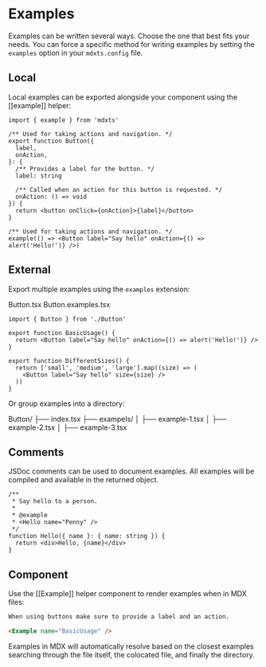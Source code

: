 # Examples

Examples can be written several ways. Choose the one that best fits your needs. You can force a specific method for writing examples by setting the `examples` option in your `mdxts.config` file.

## Local

Local examples can be exported alongside your component using the [[example]] helper:

```tsx filename=Button.tsx
import { example } from 'mdxts'

/** Used for taking actions and navigation. */
export function Button({
  label,
  onAction,
}: {
  /** Provides a label for the button. */
  label: string

  /** Called when an action for this button is requested. */
  onAction: () => void
}) {
  return <button onClick={onAction}>{label}</button>
}

/** Used for taking actions and navigation. */
example(() => <Button label="Say hello" onAction={() => alert('Hello!')} />)
```

## External

Export multiple examples using the `examples` extension:

Button.tsx
Button.examples.tsx

```tsx filename=Button.examples.tsx
import { Button } from './Button'

export function BasicUsage() {
  return <Button label="Say hello" onAction={() => alert('Hello!')} />
}

export function DifferentSizes() {
  return ['small', 'medium', 'large'].map((size) => (
    <Button label="Say hello" size={size} />
  ))
}
```

Or group examples into a directory:

Button/
├── index.tsx
├── exampels/
│ ├── example-1.tsx
│ ├── example-2.tsx
│ ├── example-3.tsx

## Comments

JSDoc comments can be used to document examples. All examples will be compiled and available in the returned object.

```tsx
/**
 * Say hello to a person.
 *
 * @example
 * <Hello name="Penny" />
 */
function Hello({ name }: { name: string }) {
  return <div>Hello, {name}</div>
}
```

## Component

Use the [[Example]] helper component to render examples when in MDX files:

```md filename=README.mdx
When using buttons make sure to provide a label and an action.

<Example name="BasicUsage" />
```

Examples in MDX will automatically resolve based on the closest examples searching through the file itself, the colocated file, and finally the directory.
